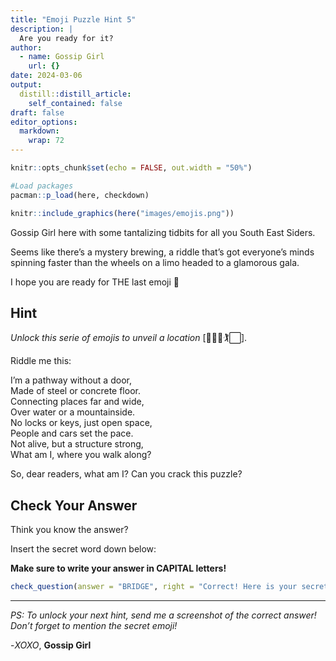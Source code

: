```yaml
---
title: "Emoji Puzzle Hint 5"
description: |
  Are you ready for it?
author:
  - name: Gossip Girl
    url: {}
date: 2024-03-06
output:
  distill::distill_article:
    self_contained: false
draft: false
editor_options: 
  markdown: 
    wrap: 72
---
```


```r
knitr::opts_chunk$set(echo = FALSE, out.width = "50%")
```

```r
#Load packages
pacman::p_load(here, checkdown)
```

```r
knitr::include_graphics(here("images/emojis.png"))
```

Gossip Girl here with some tantalizing tidbits for all you South East
Siders.

Seems like there's a mystery brewing, a riddle that's got everyone's
minds spinning faster than the wheels on a limo headed to a glamorous
gala.

I hope you are ready for THE last emoji 👀

## Hint

*Unlock this serie of emojis to unveil a location* [🌈⛪📜🏌️⬜].

Riddle me this:

I'm a pathway without a door,\
Made of steel or concrete floor.\
Connecting places far and wide,\
Over water or a mountainside.\
No locks or keys, just open space,\
People and cars set the pace.\
Not alive, but a structure strong,\
What am I, where you walk along?

So, dear readers, what am I? Can you crack this puzzle?

## Check Your Answer

Think you know the answer?

Insert the secret word down below:

**Make sure to write your answer in CAPITAL letters!**

```r
check_question(answer = "BRIDGE", right = "Correct! Here is your secret emoji 🌉", wrong = "Awe... You missed. Try again!")
```

------------------------------------------------------------------------

*PS: To unlock your next hint, send me a screenshot of the correct
answer! Don't forget to mention the secret emoji!*

\-*XOXO*, **Gossip Girl**
